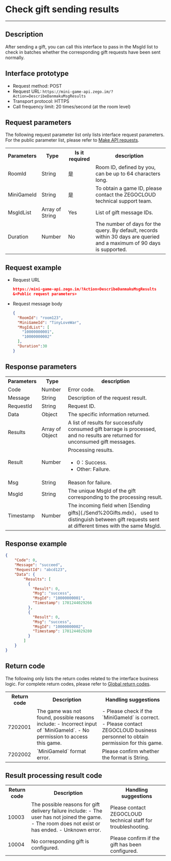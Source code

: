 # Check gift sending results

- - -


## Description

After sending a gift, you can call this interface to pass in the MsgId list to check in batches whether the corresponding gift requests have been sent normally.


## Interface prototype

- Request method: POST
- Request URL: `https://mini-game-api.zego.im/?Action=DescribeDanmakuMsgResults`
- Transport protocol: HTTPS
- Call frequency limit: 20 times/second (at the room level)

## Request parameters

The following request parameter list only lists interface request parameters. For the public parameter list, please refer to [Make API requests](../Making%20API%20Requests.mdx).

<table>
  
<tbody><tr data-row-level="1">
<th>Parameters</th>
<th>Type</th>
<th>Is it required</th>
<th>description</th>
</tr>
<tr data-row-level="2">
<td>RoomId</td>
<td>String</td>
<td>是</td>
<td>Room ID, defined by you, can be up to 64 characters long.</td>
</tr>
<tr data-row-level="3">
<td>MiniGameId</td>
<td>String</td>
<td>是</td>
<td>To obtain a game ID, please contact the ZEGOCLOUD technical support team.</td>
</tr>
<tr data-row-level="4">
<td>MsgIdList</td>
<td>Array of String</td>
<td>Yes</td>
<td>List of gift message IDs.</td>
</tr>
<tr data-row-level="5">
<td>Duration</td>
<td>Number</td>
<td>No</td>
<td>The number of days for the query. By default, records within 30 days are queried and a maximum of 90 days is supported.</td>
</tr>
</tbody></table>


## Request example

- Request URL
  
    ```json
    https://mini-game-api.zego.im/?Action=DescribeDanmakuMsgResults
    &<Public request parameters>
    ```

- Request message body
  
    ```json
    {
      "RoomId": "room123",
      "MiniGameId": "TinyLoveWar",
      "MsgIdList": [
        "10000000001",
        "10000000002"
      ],
      "Duration":30
    }
    ```

## Response parameters

<table class="collapsible-table" >
  
<tbody><tr data-row-level="1">
<th>Parameters</th>
<th>Type</th>
<th>description</th>
</tr>
<tr data-row-level="2">
<td>Code</td>
<td>Number</td>
<td>Error code.</td>
</tr>
<tr data-row-level="3">
<td>Message</td>
<td>String</td>
<td>Description of the request result.</td>
</tr>
<tr data-row-level="4">
<td>RequestId</td>
<td>String</td>
<td>Request ID.</td>
</tr>
<tr data-row-level="5" data-row-child="true">
<td>Data</td>
<td>Object</td>
<td>The specific information returned.</td>
</tr>
<tr data-row-level="5-1" data-row-child="true">
<td>Results</td>
<td>Array of Object</td>
<td>A list of results for successfully consumed gift barrage is processed, and no results are returned for unconsumed gift messages.</td>
</tr>
<tr data-row-level="5-1-1">
<td>Result</td>
<td>Number</td>
<td>Processing results.<ul><li>0：Success.</li><li>Other: Failure.</li></ul></td>
</tr>
<tr data-row-level="5-1-2">
<td>Msg</td>
<td>String</td>
<td>Reason for failure.</td>
</tr>
<tr data-row-level="5-1-3">
<td>MsgId</td>
<td>String</td>
<td>The unique MsgId of the gift corresponding to the processing result.</td>
</tr>
<tr data-row-level="5-1-4">
<td>Timestamp</td>
<td>Number</td>
<td>The incoming field when [Sending gifts](./Send%20Gifts.mdx)， used to distinguish between gift requests sent at different times with the same MsgId.</td>
</tr>
</tbody></table>

## Response example


```json
{
    "Code": 0,
    "Message": "succeed",
    "RequestId": "abcd123",
    "Data": {
        "Results": [
          {
            "Result": 0,
            "Msg": "success",
            "MsgId": "10000000001",
            "Timestamp": 1701244029266
          },
          {
            "Result": 0,
            "Msg": "success",
            "MsgId": "10000000002",
            "Timestamp": 1701244029280
          }
        ]
    }
}
```

## Return code

The following only lists the return codes related to the interface business logic. For complete return codes, please refer to [Global return codes](../Return%20Codes.mdx).


<table>
  
<tbody><tr>
<th>Return code</th>
<th>Description</th>
<th>Handling suggestions</th>
</tr>
<tr>
<td>7202001</td>
<td>
The game was not found, possible reasons include:
- Incorrect input of `MiniGameId`.
- No permission to access this game.
</td>
<td>
- Please check if the `MiniGameId` is correct.
- Please contact ZEGOCLOUD business personnel to obtain permission for this game.
</td>
</tr>
<tr>
<td>7202002</td>
<td>`MiniGameId` format error.</td>
<td>Please confirm whether the format is String.</td>
</tr>
</tbody></table>

## Result processing result code


<table>
  
<tbody><tr>
<th>Return code</th>
<th>Description</th>
<th>Handling suggestions</th>
</tr>
<tr>
<td>10003</td>
<td>
The possible reasons for gift delivery failure include:
- The user has not joined the game.
- The room does not exist or has ended.
- Unknown error.
</td>
<td>Please contact ZEGOCLOUD technical staff for troubleshooting.</td>
</tr>
<tr>
<td>10004</td>
<td>No corresponding gift is configured.</td>
<td>Please confirm if the gift has been configured.</td>
</tr>
</tbody></table>
